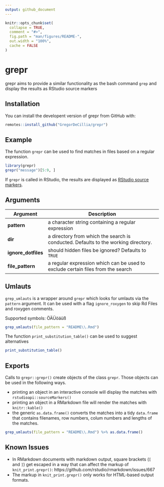 ```yaml
---
output: github_document
---
```


<!-- README.md is generated from README.Rmd. Please edit that file -->

```r
knitr::opts_chunk$set(
  collapse = TRUE,
  comment = "#>",
  fig.path = "man/figures/README-",
  out.width = "100%",
  cache = FALSE
)
```

# grepr

<!-- badges: start -->
<!-- badges: end -->

grepr aims to provide a similar functionality as the bash command `grep`
and display the results as RStudio source markers

## Installation

You can install the developent version of grepr from GitHub with:

``` r
remotes::install_github("GregorDeCillia/grepr")
```

## Example

The function `grepr` can be used to find matches in files based on a regular
expression.

```r
library(grepr)
grepr("message")[5:9, ]
```

If `grepr` is called in RStudio, the results are displayed as
[RStudio source markers](https://rstudio.github.io/rstudioapi/reference/sourceMarkers.html).

## Arguments

Argument           | Description
-------------------|------------------------------------------------------------
**pattern**        | a character string containing a regular expression
**dir**            | a directory from which the search is conducted. Defaults to the working directory.
**ignore_dotfiles**| should hidden files be ignored? Defaults to `TRUE`
**file_pattern**   | a regular expression which can be used to exclude certain files from the search

## Umlauts

`grep_umlauts` is a wrapper around `grepr` which looks for umlauts via the 
`pattern` argument. It can be used with a flag `ignore_roxygen` to skip Rd
Files and roxygen comments.

Supported symbols: ÖÄÜöäüß

```r
grep_umlauts(file_pattern = "README\\.Rmd")
```

The function `print_substitution_table()` can be used to suggest alternatives

```r
print_substitution_table()
```

## Exports

Calls to `grepr::grepr()` create objects of the class `grepr`. Those objects
can be used in the following ways.

* printing an object in an interactive console will display the matches with
  `rstudioapi::sourceMarkers()`
* printing an object in a RMarkdown file will render the matches with
  `knitr::kable()`
* the generic `as.data.frame()` converts the matches into a tidy `data.frame`
  that contains filenames, row numbers, colum numbers and lengths of the
  matches.
  
```r
grep_umlauts(file_pattern = "README\\.Rmd") %>% as.data.frame()
```

## Known Issues

* In RMarkdown documents with markdown output, square brackets (`[` and `]`)
  get escaped in a way that can affect the markup of `knit_print.grepr()`:
  https://github.com/rstudio/rmarkdown/issues/667
* The markup in `knit_print.grepr()` only works for HTML-based output formats.
